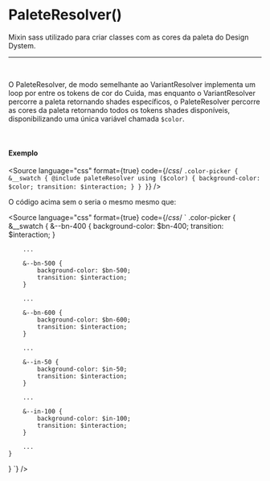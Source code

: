 
<Meta of={PaleteResolverStories} />

# PaleteResolver()

Mixin sass utilizado para criar classes com as cores da paleta do Design Dystem.

<hr />

<br />

O PaleteResolver, de modo semelhante ao VariantResolver implementa um loop por entre os tokens de cor do Cuida,
mas enquanto o VariantResolver percorre a paleta retornando shades específicos, o PaleteResolver percorre as cores
da paleta retornando todos os tokens shades disponíveis, disponibilizando uma única variável chamada `$color`.

<br />

#### Exemplo

<Story of={PaleteResolverStories.PaleteResolver} />

<Source
  language="css"
  format={true}
  code={/*css*/ `
.color-picker {
	&__swatch {
		@include paleteResolver using ($color) {
			background-color: $color;
			transition: $interaction;
		}
	}
}
`}
/>

O código acima sem o seria o mesmo mesmo que:

<Source
  language="css"
  format={true}
  code={/*css*/ `
.color-picker {
	&__swatch {
		&--bn-400 {
			background-color: $bn-400;
			transition: $interaction;
		}
 
		...
 
		&--bn-500 {
			background-color: $bn-500;
			transition: $interaction;
		}
 
		...
 
		&--bn-600 {
			background-color: $bn-600;
			transition: $interaction;
		}
 
		...
 
		&--in-50 {
			background-color: $in-50;
			transition: $interaction;
		}
 
		...
 
		&--in-100 {
			background-color: $in-100;
			transition: $interaction;
		}
 
		...
	}
}
`}
/>
